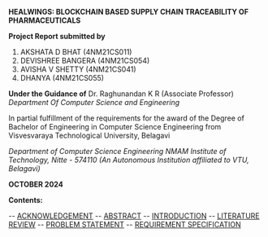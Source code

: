 **HEALWINGS: BLOCKCHAIN BASED SUPPLY CHAIN TRACEABILITY OF PHARMACEUTICALS**

**Project Report submitted by**
1. AKSHATA D BHAT (4NM21CS011) 
2. DEVISHREE BANGERA (4NM21CS054) 
3. AVISHA V SHETTY (4NM21CS041) 
4. DHANYA (4NM21CS055) 

**Under the Guidance of** 
Dr. Raghunandan K R (Associate Professor)
_Department Of Computer Science and Engineering_

In partial fulfillment of the requirements for the award of the Degree of Bachelor of Engineering in Computer Science Engineering from Visvesvaraya Technological University, Belagavi 

_Department of Computer Science Engineering_
_NMAM Institute of Technology, Nitte - 574110 (An Autonomous Institution affiliated to VTU, Belagavi)_

**OCTOBER 2024**

**Contents:**

-- [ACKNOWLEDGEMENT](https://github.com/Dhanya16/Suuply_Chain_traceability_of_pharmaceuticals/blob/main/project-report/contents/acknowledgemnt.mdx)
-- [ABSTRACT](https://github.com/Dhanya16/Suuply_Chain_traceability_of_pharmaceuticals/blob/main/project-report/contents/abstract.mdx)
-- [INTRODUCTION](https://github.com/Dhanya16/Suuply_Chain_traceability_of_pharmaceuticals/blob/main/project-report/contents/introduction.mdx)
-- [LITERATURE REVIEW](https://github.com/Dhanya16/Suuply_Chain_traceability_of_pharmaceuticals/blob/main/project-report/contents/literature-review.mdx)
-- [PROBLEM STATEMENT](https://github.com/Dhanya16/Suuply_Chain_traceability_of_pharmaceuticals/blob/main/project-report/contents/problem-statement.mdx)
-- [REQUIREMENT SPECIFICATION](https://github.com/Dhanya16/Suuply_Chain_traceability_of_pharmaceuticals/blob/main/project-report/contents/requirement-specification.mdx)